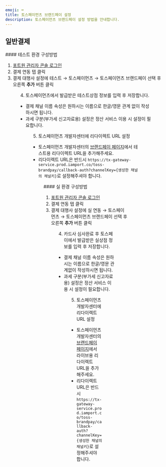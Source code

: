 ```yaml
---
emoji: ⌨
title: 토스페이먼츠 브랜드페이 설정
description: 토스페이먼츠 브랜드페이 설정 방법을 안내합니다.
---
```




## 일반결제

<Tabs>
<Tab title="테스트 결제">
#### 테스트 환경 구성방법

1. [포트원 관리자 콘솔 로그인](https://admin.portone.io/integration)
2. 결제 연동 탭 클릭
3. 결제 대행사 설정에 테스트 → 토스페이먼츠 → 토스페이먼츠 브랜드페이 선택 후 오른쪽 **추가** 버튼 클릭


<Figure src={image1} caption="테스트 환경 설정 예시" />

4. 토스페이먼츠에서 발급받은 테스트상점 정보를 입력 후 저장합니다.

- 결제 채널 이름 속성은 원하시는 이름으로 한글/영문 관계 없이 작성하시면 됩니다.
- 과세 구분(부가세 신고자료용) 설정은 정산 서비스 이용 시 설정이 필요합니다.


<Figure src={image2} caption="테스트 환경 상세 설정 예시" />

5. 토스페이먼츠 개발자센터에 리다이렉트 URL 설정
- 토스페이먼츠 개발자센터의 [브랜드페이 페이지](https://developers.tosspayments.com/my/brandpay)에서 테스트용 리다이렉트 URL을 추가해주세요.
- 리다이렉트 URL은 반드시 `https://tx-gateway-service.prod.iamport.co/toss-brandpay/callback-auth?channelKey={생성한 채널의 채널키}`로 설정해주셔야 합니다.


<Figure src={image3} caption="테스트 환경 리다이렉트 URL 설정" />

</Tab>

<Tab title="실 결제">
#### 실 환경 구성방법

1. [포트원 관리자 콘솔 로그인](https://admin.portone.io/integration)
2. 결제 연동 탭 클릭
3. 결제 대행사 설정에 실 연동 → 토스페이먼츠 → 토스페이먼츠 브랜드페이 선택 후 오른쪽 **추가** 버튼 클릭


<Figure src={image4} caption="실 환경 설정 예시" />

4. 카드사 심사완료 후 토스페이에서 발급받은 실상점 정보를 입력 후 저장합니다.

- 결제 채널 이름 속성은 원하시는 이름으로 한글/영문 관계없이 작성하시면 됩니다.
- 과세 구분(부가세 신고자료용) 설정은 정산 서비스 이용 시 설정이 필요합니다.


<Figure src={image5} caption="실 환경 상세 설정 예시" />

5. 토스페이먼츠 개발자센터에 리다이렉트 URL 설정
- 토스페이먼츠 개발자센터의 [브랜드페이 페이지](https://developers.tosspayments.com/my/brandpay)에서 라이브용 리다이렉트 URL을 추가해주세요.
- 리다이렉트 URL은 반드시 `https://tx-gateway-service.prod.iamport.co/toss-brandpay/callback-auth?channelKey={생성한 채널의 채널키}`로 설정해주셔야 합니다.


<Figure src={image6} caption="실 환경 리다이렉트 URL 설정" />

</Tab>
</Tabs>

